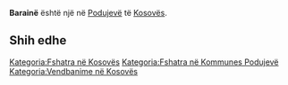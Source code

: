 {{Fshat në 
 | Emri                = Barainë
 | EmriAlt                = 
 | NAME_SHORT_FORM=      
 | NAME_GENERIC=      
 | NAME_SORT_NAME_RO=      BARAINE
 | FULL_NAME_RO = Barainë
 | FULL_NAME_ND_RO=Baraine
 | SORT_NAME_RG=BARAINE
 | FULL_NAME_RG=Barainë
 | FULL_NAME_ND_RG=Baraine
 | SRP_NAME_SHORT_FORM=      
 | SRP_NAME_GENERIC=      
 | SRP_NAME_SORT_NAME_RO=      
 | SRP_FULL_NAME_RO = 
 | SRP_FULL_NAME_ND_RO=
 | SRP_SORT_NAME_RG=
 | SRP_FULL_NAME_RG=
 | SRP_FULL_NAME_ND_RG=
 | Emri (Rasa dhanore) = 
 | Figura              = 
 | Shteti              = Kosovo
 | Komuna              = Podujevë
 | Kodi postar         = 
 | Sipërfaqja          = 

 | Popullsia           = 

 | Regj. i popullsisë  = 
 | Dend. e popullsisë  = 
 | Faqja zyrtare       = 
 <!--- Koordinatat ----> 
 | Gjerësia            = 42.831661
 | Gjatësia            = 21.307041
 | Lartësia            = 
}}
'''Barainë''' është një [[]] në [[Podujevë]] të [[Kosovës]].

<!-- == Gjeografia == -->
<!-- == Historia == -->
<!-- == Demografia == -->
== Shih edhe ==
{{Komuna Podujevë}}
{{Kosovo-Administrata-Cung}}

[[Kategoria:Fshatra në Kosovës]]
[[Kategoria:Fshatra në Kommunes Podujevë]]
[[Kategoria:Vendbanime në Kosovës]]